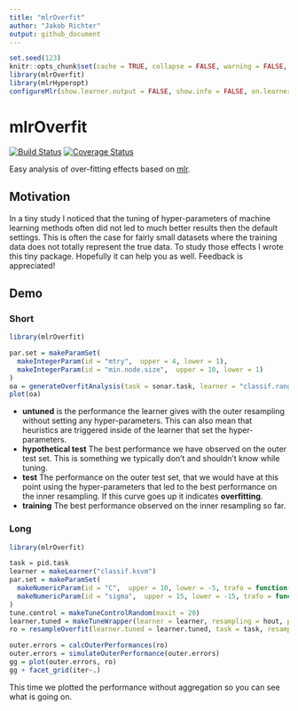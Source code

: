 ```yaml
---
title: "mlrOverfit"
author: "Jakob Richter"
output: github_document
---
```


```r
set.seed(123)
knitr::opts_chunk$set(cache = TRUE, collapse = FALSE, warning = FALSE, error = FALSE)
library(mlrOverfit)
library(mlrHyperopt)
configureMlr(show.learner.output = FALSE, show.info = FALSE, on.learner.warning = "quiet")
```

# mlrOverfit

[![Build Status](https://travis-ci.org/jakob-r/mlrOverfit.svg?branch=master)](https://travis-ci.org/jakob-r/mlrOverfit)
[![Coverage Status](https://coveralls.io/repos/github/jakob-r/mlrOverfit/badge.svg?branch=master)](https://coveralls.io/github/jakob-r/mlrOverfit?branch=master)


Easy analysis of over-fitting effects based on [mlr](https://github.com/mlr-org/mlr/#-machine-learning-in-r).

## Motivation

In a tiny study I noticed that the tuning of hyper-parameters of machine learning methods often did not led to much better results then the default settings.
This is often the case for fairly small datasets where the training data does not totally represent the true data.
To study those effects I wrote this tiny package.
Hopefully it can help you as well.
Feedback is appreciated!

## Demo

### Short

```r
library(mlrOverfit)

par.set = makeParamSet(
  makeIntegerParam(id = "mtry",  upper = 4, lower = 1),
  makeIntegerParam(id = "min.node.size",  upper = 10, lower = 1)
)
oa = generateOverfitAnalysis(task = sonar.task, learner = "classif.ranger", par.set = par.set)
plot(oa)
```

* **untuned** is the performance the learner gives with the outer resampling without setting any hyper-parameters.
This can also mean that heuristics are triggered inside of the learner that set the hyper-parameters.
* **hypothetical test** The best performance we have observed on the outer test set.
This is something we typically don't and shouldn't know while tuning.
* **test** The performance on the outer test set, that we would have at this point using the hyper-parameters that led to the best performance on the inner resampling.
If this curve goes up it indicates **overfitting**.
* **training** The best performance observed on the inner resampling so far.

### Long

```r
library(mlrOverfit)

task = pid.task
learner = makeLearner("classif.ksvm")
par.set = makeParamSet(
  makeNumericParam(id = "C",  upper = 10, lower = -5, trafo = function(x) 2^x),
  makeNumericParam(id = "sigma",  upper = 15, lower = -15, trafo = function(x) 2^x)
)
tune.control = makeTuneControlRandom(maxit = 20)
learner.tuned = makeTuneWrapper(learner = learner, resampling = hout, par.set = par.set, control = tune.control)
ro = resampleOverfit(learner.tuned = learner.tuned, task = task, resampling = cv5)

outer.errors = calcOuterPerformances(ro)
outer.errors = simulateOuterPerformance(outer.errors)
gg = plot(outer.errors, ro)
gg + facet_grid(iter~.)
```
This time we plotted the performance without aggregation so you can see what is going on.
